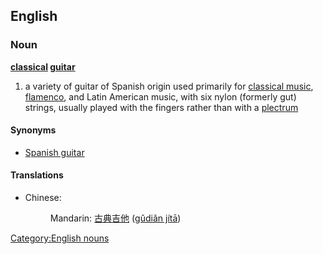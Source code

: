 ==English==
===Noun===
'''[[classical]] [[guitar]]'''
#a variety of guitar of Spanish origin used primarily for [[classical music]], [[flamenco]], and Latin American music, with six nylon (formerly gut) strings, usually played with the fingers rather than with a [[plectrum]]

====Synonyms====
*[[Spanish guitar]]
====Translations====
*Chinese:
*:Mandarin: [[古典吉他]] ([[gǔdiǎn jítā]])

[[Category:English nouns]]